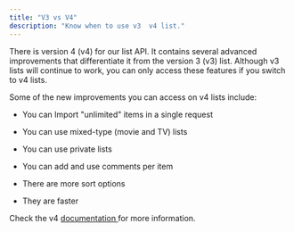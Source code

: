 ```yaml
---
title: "V3 vs V4"
description: "Know when to use v3  v4 list."
---
```


There is version 4 (v4) for our list API. It contains several advanced improvements that differentiate it from the version 3 (v3) list. Although v3 lists will continue to work, you can only access these features if you switch to v4 lists.

Some of the new improvements you can access on v4 lists include:

* You can Import "unlimited" items in a single request

* You can use mixed-type (movie and TV) lists

* You can use private lists

* You can add and use comments per item

* There are more sort options

* They are faster

Check the v4 [documentation ](https://developer.themoviedb.org/v4/docs/getting-started)for more information.